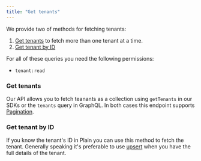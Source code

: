 ```yaml
---
title: "Get tenants"
---
```


We provide two of methods for fetching tenants:

1. [Get tenants](#get-tenants) to fetch more than one tenant at a time.
1. [Get tenant by ID](#get-tenant-by-id)

For all of these queries you need the following permissions:

- `tenant:read`

### Get tenants

Our API allows you to fetch teanants as a collection using `getTenants` in our SDKs or the `tenants` query in GraphQL. In both cases this endpoint supports [Pagination](/api-reference/graphql/pagination).

<Tabs>
  <Tab title="Typescript SDK">
    <Snippet file="typescript-sdk/get-tenants.mdx" />
  </Tab>

  <Tab title="GraphQL">
    <Snippet file="graphql/get-tenants.mdx" />
  </Tab>
</Tabs>

### Get tenant by ID

If you know the tenant's ID in Plain you can use this method to fetch the tenant. Generally speaking it's preferable to use [upsert](./upsert) when you have the full details of the tenant.

<Tabs>
  <Tab title="Typescript SDK">
    <Snippet file="typescript-sdk/get-tenant-by-id.mdx" />
  </Tab>

  <Tab title="GraphQL">
    <Snippet file="graphql/get-tenant-by-id.mdx" />
  </Tab>
</Tabs>
